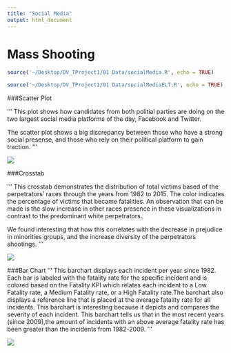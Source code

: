 ```yaml
---
title: "Social Media"
output: html_document
---
```

Mass Shooting
=============

```r
source('~/Desktop/DV_TProject1/01 Data/socialMedia.R', echo = TRUE)
```

```r
source('~/Desktop/DV_TProject1/01 Data/socialMediaELT.R', echo = TRUE)
```

###Scatter Plot

'''
This plot shows how candidates from both politial parties are doing on the two largest social media platforms of the day, Facebook and Twitter. 

The scatter plot shows a big discrepancy between those who have a strong social presense, and those who rely on their political platform to gain traction.
'''

![](./Scatter Plot.jpg)


###Crosstab

'''
This crosstab demonstrates the distribution of total victims based of the perpetrators’ races through the years from 1982 to 2015. The color indicates the percentage of victims that became fatalities. An observation that can be made is the slow increase in other races presence in these visualizations in contrast to the predominant white perpetrators.

We found interesting that how this correlates with the decrease in prejudice in minorities groups, and the increase diversity of the perpetrators shootings.
'''

![](./Cross Tab.jpg)

###Bar Chart
'''
This barchart displays each incident per year since 1982. Each bar is labeled with the fatality rate for the specific incident and is colored based on the Fatality KPI which relates each incident to a Low Fatality rate, a Medium Fatality rate, or a High Fatality rate.The barchart also displays a reference line that is placed at the average fatality rate for all incidents. This barchart is interesting because it depicts and compares the severity of each incident. This barchart tells us that in the most recent years (since 2009),the amount of incidents with an above average fatality rate has been greater than the incidents from 1982-2009.
'''

![](./Bar Chart.jpg)


